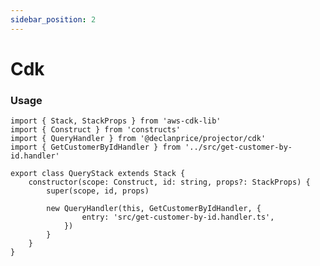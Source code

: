 ```yaml
---
sidebar_position: 2
---
```


# Cdk

### Usage

```tsx title="lib/query.stack.ts"
import { Stack, StackProps } from 'aws-cdk-lib'
import { Construct } from 'constructs'
import { QueryHandler } from '@declanprice/projector/cdk'
import { GetCustomerByIdHandler } from '../src/get-customer-by-id.handler'

export class QueryStack extends Stack {
    constructor(scope: Construct, id: string, props?: StackProps) {
        super(scope, id, props)

        new QueryHandler(this, GetCustomerByIdHandler, {
                entry: 'src/get-customer-by-id.handler.ts',
            })
        }
    }
}
```

